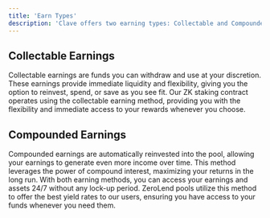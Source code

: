 ```yaml
---
title: 'Earn Types'
description: 'Clave offers two earning types: Collectable and Compounded. Collectable earnings provide immediate liquidity and flexibility, allowing you to withdraw and use funds anytime. Compounded earnings automatically reinvest, maximizing returns through compound interest. Both methods ensure 24/7 access to your earnings without any lock-up period..'
---
```



## Collectable Earnings
Collectable earnings are funds you can withdraw and use at your discretion. These earnings provide immediate liquidity and flexibility, giving you the option to reinvest, spend, or save as you see fit. 
Our ZK staking contract operates using the collectable earning method, providing you with the flexibility and immediate access to your rewards whenever you choose.

## Compounded Earnings
Compounded earnings are automatically reinvested into the pool, allowing your earnings to generate even more income over time. This method leverages the power of compound interest, maximizing your returns in the long run. With both earning methods, you can access your earnings and assets 24/7 without any lock-up period.
ZeroLend pools utilize this method to offer the best yield rates to our users, ensuring you have access to your funds whenever you need them.
